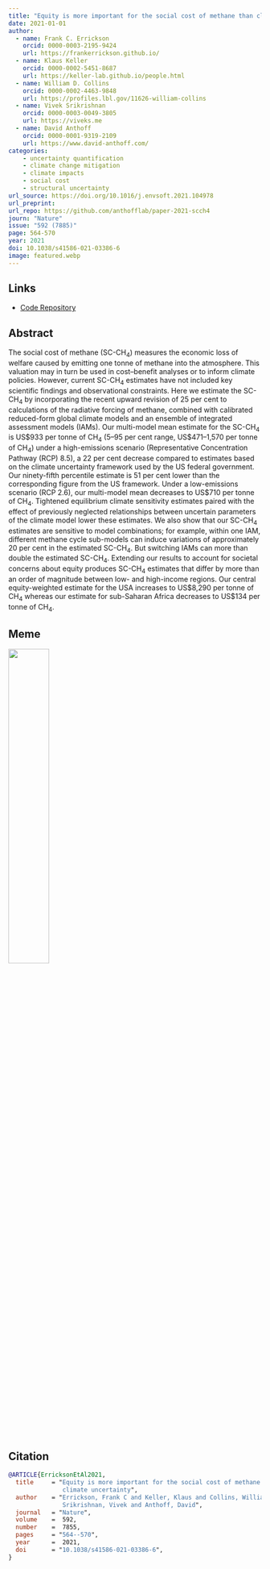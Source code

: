 ```yaml
---
title: "Equity is more important for the social cost of methane than climate uncertainty"
date: 2021-01-01
author: 
  - name: Frank C. Errickson
    orcid: 0000-0003-2195-9424
    url: https://frankerrickson.github.io/
  - name: Klaus Keller
    orcid: 0000-0002-5451-8687
    url: https://keller-lab.github.io/people.html
  - name: William D. Collins
    orcid: 0000-0002-4463-9848
    url: https://profiles.lbl.gov/11626-william-collins
  - name: Vivek Srikrishnan
    orcid: 0000-0003-0049-3805
    url: https://viveks.me
  - name: David Anthoff
    orcid: 0000-0001-9319-2109
    url: https://www.david-anthoff.com/
categories:
    - uncertainty quantification
    - climate change mitigation
    - climate impacts
    - social cost
    - structural uncertainty
url_source: https://doi.org/10.1016/j.envsoft.2021.104978
url_preprint:
url_repo: https://github.com/anthofflab/paper-2021-scch4
journ: "Nature"
issue: "592 (7885)"
page: 564-570
year: 2021
doi: 10.1038/s41586-021-03386-6
image: featured.webp
---
```


## Links

- [Code Repository](https://github.com/anthofflab/paper-2021-scch4)

## Abstract

The social cost of methane (SC-CH<sub>4</sub>) measures the economic loss of welfare caused by emitting one tonne of methane into the atmosphere. This valuation may in turn be used in cost–benefit analyses or to inform climate policies. However, current SC-CH<sub>4</sub> estimates have not included key scientific findings and observational constraints. Here we estimate the SC-CH<sub>4</sub> by incorporating the recent upward revision of 25 per cent to calculations of the radiative forcing of methane, combined with calibrated reduced-form global climate models and an ensemble of integrated assessment models (IAMs). Our multi-model mean estimate for the SC-CH<sub>4</sub> is US$933 per tonne of CH<sub>4</sub> (5–95 per cent range, US$471–1,570 per tonne of CH<sub>4</sub>) under a high-emissions scenario (Representative Concentration Pathway (RCP) 8.5), a 22 per cent decrease compared to estimates based on the climate uncertainty framework used by the US federal government. Our ninety-fifth percentile estimate is 51 per cent lower than the corresponding figure from the US framework. Under a low-emissions scenario (RCP 2.6), our multi-model mean decreases to US$710 per tonne of CH<sub>4</sub>. Tightened equilibrium climate sensitivity estimates paired with the effect of previously neglected relationships between uncertain parameters of the climate model lower these estimates. We also show that our SC-CH<sub>4</sub> estimates are sensitive to model combinations; for example, within one IAM, different methane cycle sub-models can induce variations of approximately 20 per cent in the estimated SC-CH<sub>4</sub>. But switching IAMs can more than double the estimated SC-CH<sub>4</sub>. Extending our results to account for societal concerns about equity produces SC-CH<sub>4</sub> estimates that differ by more than an order of magnitude between low- and high-income regions. Our central equity-weighted estimate for the USA increases to US$8,290 per tonne of CH<sub>4</sub> whereas our estimate for sub-Saharan Africa decreases to US$134 per tonne of CH<sub>4</sub>.

## Meme

![](meme.png){width=40%}

## Citation

```bibtex
@ARTICLE{ErricksonEtAl2021,
  title     = "Equity is more important for the social cost of methane than
               climate uncertainty",
  author    = "Errickson, Frank C and Keller, Klaus and Collins, William D and
               Srikrishnan, Vivek and Anthoff, David",
  journal   = "Nature",
  volume    =  592,
  number    =  7855,
  pages     = "564--570",
  year      =  2021,
  doi       = "10.1038/s41586-021-03386-6",
}
```